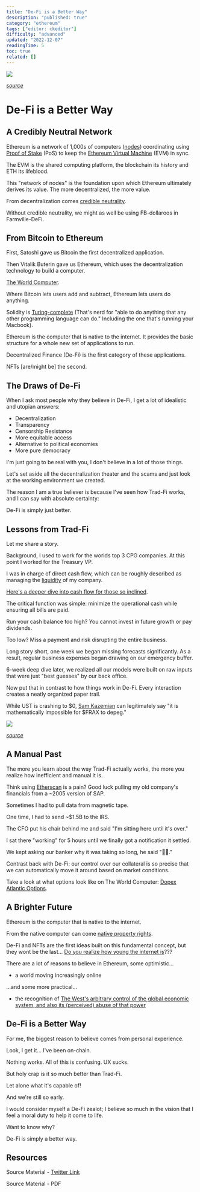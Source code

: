 ```yaml
---
title: "De-Fi is a Better Way"
description: "published: true"
category: "ethereum"
tags: ["editor: ckeditor"]
difficulty: "advanced"
updated: "2022-12-07"
readingTime: 5
toc: true
related: []
---
```


![](/images/a-better-way-banner.jpeg)

[*source*](https://www.finance-monthly.com/2022/03/defi-revolution-the-factors-driving-the-growth-of-decentralised-finance/)

# De-Fi is a Better Way

## A Credibly Neutral Network

Ethereum is a network of 1,000s of computers ([nodes](https://inevitableeth.com/home/ethereum/network/node)) coordinating using [Proof of Stake](https://inevitableeth.com/home/ethereum/network/consensus/pos) (PoS) to keep the [Ethereum Virtual Machine](https://inevitableeth.com/home/ethereum/evm) (EVM) in sync.

The EVM is the shared computing platform, the blockchain its history and ETH its lifeblood.

This "network of nodes" is the foundation upon which Ethereum ultimately derives its value. The more decentralized, the more value.

From decentralization comes [credible neutrality](https://inevitableeth.com/home/concepts/credible-neutrality). 

Without credible neutrality, we might as well be using FB-dollaroos in Farmville-DeFi.

## From Bitcoin to Ethereum

First, Satoshi gave us Bitcoin the first decentralized application.

Then Vitalik Buterin gave us Ethereum, which uses the decentralization technology to build a computer.

[The World Computer](/ethereum/world-computer).

Where Bitcoin lets users add and subtract, Ethereum lets users do anything. 

Solidity is [Turing-complete](/concepts/turing-complete) (That's nerd for "able to do anything that any other programming language can do." Including the one that's running your Macbook).

Ethereum is the computer that is native to the internet. It provides the basic structure for a whole new set of applications to run. 

Decentralized Finance (De-Fi) is the first category of these applications. 

NFTs \[are/might be\] the second.

## The Draws of De-Fi

When I ask most people why they believe in De-Fi, I get a lot of idealistic and utopian answers: 

*   Decentralization
*   Transparency
*   Censorship Resistance
*   More equitable access
*   Alternative to political economies
*   More pure democracy

I'm just going to be real with you, I don't believe in a lot of those things.

Let's set aside all the decentralization theater and the scams and just look at the working environment we created.

The reason I am a true believer is because I've seen how Trad-Fi works, and I can say with absolute certainty:

De-Fi is simply just better.

## Lessons from Trad-Fi 

Let me share a story. 

Background, I used to work for the worlds top 3 CPG companies. At this point I worked for the Treasury VP.

I was in charge of direct cash flow, which can be roughly described as managing the [liquidity](/concepts/liquidity) of my company. 

[Here's a deeper dive into cash flow for those so inclined](/concepts/working-capital).

The critical function was simple: minimize the operational cash while ensuring all bills are paid. 

Run your cash balance too high? You cannot invest in future growth or pay dividends. 

Too low? Miss a payment and risk disrupting the entire business.

Long story short, one week we began missing forecasts significantly. As a result, regular business expenses began drawing on our emergency buffer. 

6-week deep dive later, we realized all our models were built on raw inputs that were just "best guesses" by our back office.

Now put that in contrast to how things work in De-Fi. Every interaction creates a neatly organized paper trail.

While UST is crashing to $0, [Sam Kazemian](https://twitter.com/samkazemian) can legitimately say "it is mathematically impossible for $FRAX to depeg."

![](/images/a-better-way-1.jpeg)

[*source*](https://twitter.com/0xAlunara/status/1524528271764955136)

## A Manual Past

The more you learn about the way Trad-Fi actually works, the more you realize how inefficient and manual it is.

Think using [Etherscan](https://etherscan.io/) is a pain? Good luck pulling my old company's financials from a ~2005 version of SAP.

Sometimes I had to pull data from magnetic tape.

One time, I had to send ~$1.5B to the IRS. 

The CFO put his chair behind me and said "I'm sitting here until it's over."

I sat there "working" for 5 hours until we finally got a notification it settled. 

We kept asking our banker why it was taking so long, he said "🤷‍♂️."

Contrast back with De-Fi: our control over our collateral is so precise that we can automatically move it around based on market conditions.

Take a look at what options look like on The World Computer: [Dopex Atlantic Options](/ethereum/world-computer/projects/dopex).

## A Brighter Future

Ethereum is the computer that is native to the internet. 

From the native computer can come [native property rights](/ethereum/evm/property-rights).

De-Fi and NFTs are the first ideas built on this fundamental concept, but they wont be the last... [Do you realize how young the internet is](/background/mass-comm)???

There are a lot of reasons to believe in Ethereum, some optimistic...

*   a world moving increasingly online

...and some more practical...

*   the recognition of [The West's arbitrary control of the global economic system, and also its (perceived) abuse of that power](/background)

## De-Fi is a Better Way

For me, the biggest reason to believe comes from personal experience. 

Look, I get it... I've been on-chain. 

Nothing works. All of this is confusing. UX sucks. 

But holy crap is it so much better than Trad-Fi. 

Let alone what it's capable of! 

And we're still so early.

I would consider myself a De-Fi zealot; I believe so much in the vision that I feel a moral duty to help it come to life. 

Want to know why? 

De-Fi is simply a better way.

## Resources

Source Material - [Twitter Link](https://twitter.com/SalomonCrypto/status/1544848160803000320)

Source Material - PDF
